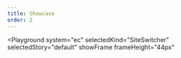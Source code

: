 ```yaml
---
title: Showcase
order: 2
---
```




<Playground
  system="ec"
  selectedKind="SiteSwitcher"
  selectedStory="default"
  showFrame
  frameHeight="44px"
>
  <SiteSwitcher
    info={demoContent.info}
    political={demoContent.political}
    variant={demoContent.variant}
  />
</Playground>
